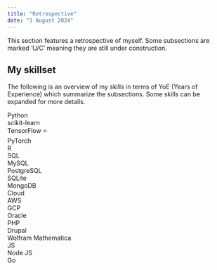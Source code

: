 ---
title: "Retrospective"
date: "1 August 2024"
---

This section features a retrospective of myself. Some subsections are marked 'U/C' meaning they are still under construction.

<h2>My skillset</h2>
The following is an overview of my skills in terms of YoE (Years of Experience) which summarize the subsections. Some skills can be expanded for more details.
```{=html}
<div class="skillset">
  <div class="skill">
    <div class="skill-name" onclick="toggleDropdown(this)" id="defaultOpen">Python</div>
    <div class="skill-bar">
      <div class="skill-yoe" yoe="5" style="max-width:100%"></div>
    </div>
    <div class="skill-dropdown">
      <div class="subskill-name">scikit-learn</div>
      <div class="subskill-bar">
        <div class="subskill-yoe" yoe="3" style="max-width:60%"></div>
      </div>
      <div class="subskill-name">TensorFlow <span title="Certified"><a href="certifications.qmd" style="cursor:pointer;text-decoration:none">⭐</a></span></div>
      <div class="subskill-bar">
        <div class="subskill-yoe" yoe="2" style="max-width:40%"></div>
      </div>
      <div class="subskill-name">PyTorch</div>
      <div class="subskill-bar">
        <div class="subskill-yoe" yoe="2" style="max-width:40%"></div>
      </div>
    </div>
  </div>

  <div class="skill">
    <div class="skill-name no-dropdown">R</div>
    <div class="skill-bar">
      <div class="skill-yoe" yoe="1" style="max-width:20%"></div>
    </div>
  </div>

  <div class="skill">
    <div class="skill-name" onclick="toggleDropdown(this)">SQL</div>
    <div class="skill-bar">
      <div class="skill-yoe" yoe="2" style="max-width:40%"></div>
    </div>
    <div class="skill-dropdown">
      <div class="subskill-name">MySQL</div>
      <div class="subskill-bar">
        <div class="subskill-yoe" yoe="1" style="max-width:50%"></div>
      </div>
      <div class="subskill-name">PostgreSQL</div>
      <div class="subskill-bar">
        <div class="subskill-yoe" yoe="<1" style="max-width:25%"></div>
      </div>
      <div class="subskill-name">SQLite</div>
      <div class="subskill-bar">
        <div class="subskill-yoe" yoe="<1" style="max-width:25%"></div>
      </div>
      <div class="subskill-name">MongoDB</div>
      <div class="subskill-bar">
        <div class="subskill-yoe" yoe="<1" style="max-width:25%"></div>
      </div>
    </div>
  </div>

  <div class="skill">
    <div class="skill-name" onclick="toggleDropdown(this)">Cloud</div>
    <div class="skill-bar">
      <div class="skill-yoe" yoe="2" style="max-width:40%"></div>
    </div>
    <div class="skill-dropdown">
      <div class="subskill-name"><span title="Amazon Web Services">AWS</span></div>
      <div class="subskill-bar">
        <div class="subskill-yoe" yoe="1.5" style="max-width:75%"></div>
      </div>
      <div class="subskill-name"><span title="Google Cloud Platform">GCP</span></div>
      <div class="subskill-bar">
        <div class="subskill-yoe" yoe="1" style="max-width:50%"></div>
      </div>
      <div class="subskill-name">Oracle</div>
      <div class="subskill-bar">
        <div class="subskill-yoe" yoe="<1" style="max-width:25%"></div>
      </div>
    </div>
  </div>

  <div class="skill">
    <div class="skill-name" onclick="toggleDropdown(this)">PHP</div>
    <div class="skill-bar">
      <div class="skill-yoe" yoe="1" style="max-width:20%"></div>
    </div>
    <div class="skill-dropdown">
      <div class="subskill-name">Drupal</div>
      <div class="subskill-bar">
        <div class="subskill-yoe" yoe="1" style="max-width:100%"></div>
      </div>
    </div>
  </div>

  <div class="skill">
    <div class="skill-name no-dropdown">Wolfram Mathematica</div>
    <div class="skill-bar">
      <div class="skill-yoe" yoe="3" style="max-width:60%"></div>
    </div>
  </div>

  <div class="skill">
    <div class="skill-name" onclick="toggleDropdown(this)">JS</div>
    <div class="skill-bar">
      <div class="skill-yoe" yoe="<1" style="max-width:10%"></div>
    </div>
    <div class="skill-dropdown">
      <div class="subskill-name">Node JS</div>
      <div class="subskill-bar">
        <div class="subskill-yoe" yoe="<1" style="max-width:100%"></div>
      </div>
    </div>
  </div>

  <div class="skill">
    <div class="skill-name no-dropdown">Go</div>
    <div class="skill-bar">
      <div class="skill-yoe" yoe="<1" style="max-width:10%"></div>
    </div>
  </div>
</div>

<script>
  document.addEventListener("DOMContentLoaded", function() {
    document.getElementById("defaultOpen").click();
  });

  function toggleDropdown(skillNameElement) {
    const skill = skillNameElement.parentElement;
    
    // Close all other dropdowns
    document.querySelectorAll(".skill").forEach(item => {
      if (item !== skill) {
        item.classList.remove('active');
      }
    });

    // Toggle the clicked dropdown
    skill.classList.toggle('active');
  }
</script>
```